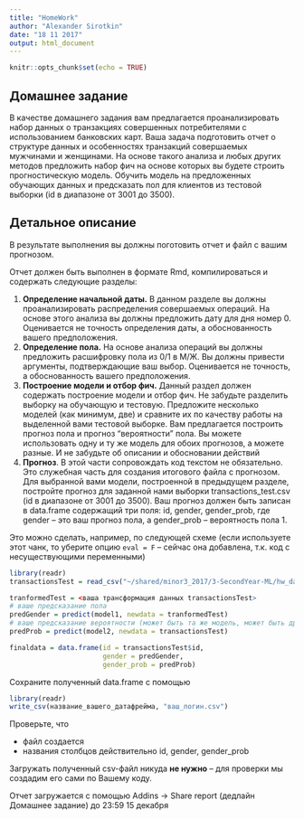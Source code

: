 ```yaml
---
title: "HomeWork"
author: "Alexander Sirotkin"
date: "18 11 2017"
output: html_document
---
```


```r
knitr::opts_chunk$set(echo = TRUE)
```

## Домашнее задание

В качестве домашнего задания вам предлагается проанализировать набор данных о транзакциях совершенных потребителями с использованием банковских карт. Ваша задача подготовить отчет о структуре данных и особенностях транзакций совершаемых мужчинами и женщинами. На основе такого анализа и любых других методов предложить набор фич на основе которых вы будете строить прогностическую модель. Обучить модель на предложенных обучающих данных и предсказать пол для клиентов из тестовой выборки (id в диапазоне от 3001 до 3500).


## Детальное описание

В результате выполнения вы должны поготовить отчет и файл с вашим прогнозом.

Отчет должен быть выполнен в формате Rmd, компилироваться и содержать следующие разделы:

1. **Определение начальной даты.** В данном разделе вы должны проанализировать распределения совершаемых операций. На основе этого анализа вы должны предложить дату для дня номер 0. Оценивается не точность определения даты, а обоснованность вашего предположения.
2. **Определение пола.** На основе анализа операций вы должны предложить расшифровку пола из 0/1 в М/Ж. Вы должны привести аргументы, подтверждающие ваш выбор. Оценивается не точность, а обоснованность вашего предположения.
3. **Построение модели и отбор фич.** Данный раздел должен содержать построение модели и отбор фич. Не забудьте разделить выборку на обучающую и тестовую. Предложите несколько моделей (как минимум, две) и сравните их по качеству работы на выделенной вами тестовой выборке. Вам предлагается построить прогноз пола и прогноз "вероятности" пола. Вы можете использовать одну и ту же модель для обоих прогнозов, а можете разные. И не забудьте об описании и обосновании действий
4. **Прогноз**. В этой части сопровождать код текстом не обязательно. Это служебная часть для создания итогового файла с прогнозом. Для выбранной вами модели, построенной в предыдущем разделе, постройте прогноз для заданной нами выборки transactions_test.csv (id в диапазоне от 3001 до 3500). Ваш прогноз должен быть записан в data.frame содержащий три поля: id, gender, gender_prob, где gender -- это ваш прогноз пола, а gender_prob -- вероятность пола 1. 

Это можно сделать, например, по следующей схеме (если используете этот чанк, то уберите опцию `eval = F` -- сейчас она добавлена, т.к. код c несуществующими переменными)

```r
library(readr)
transactionsTest = read_csv("~/shared/minor3_2017/3-SecondYear-ML/hw_data/transactions_test.csv")

tranformedTest = <ваша трансформация данных transactionsTest>
# ваше предсказание пола 
predGender = predict(model1, newdata = tranformedTest)
# ваше предсказание вероятности (может быть та же модель, может быть другая)
predProb = predict(model2, newdata = transactionsTest)

finaldata = data.frame(id = transactionsTest$id,
                       gender = predGender,
                       gender_prob = predProb)
```

 Сохраните полученный data.frame с помощью 
```r
library(readr)
write_csv(название_вашего_датафрейма, "ваш_логин.csv")
```

Проверьте, что 

* файл создается
* названия столбцов действительно id, gender, gender_prob

Загружать полученный csv-файл никуда **не нужно** -- для проверки мы создадим его сами по Вашему коду.

Отчет загружается с помощью Addins -> Share report (дедлайн Домашнее задание) до 23:59 15 декабря




